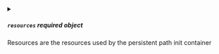 


<details className="config-field" data-expandable="true">
<summary>

##### `resources` <span class="config-field-required" data-required="false">required</span> <span class="config-field-type">object</span> <span class="config-field-default"></span> <span class="config-field-enum"></span>

Resources are the resources used by the persistent path init container

</summary>

<PartialResources />


</details>
